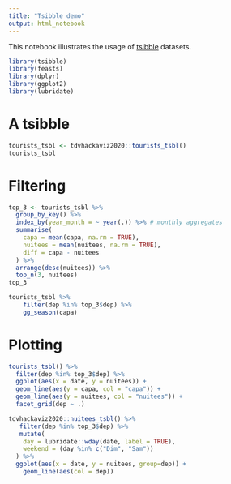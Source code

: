 ```yaml
---
title: "Tsibble demo"
output: html_notebook
---
```


This notebook illustrates the usage of [tsibble](https://tsibble.tidyverts.org/) datasets.

```r
library(tsibble)
library(feasts)
library(dplyr)
library(ggplot2)
library(lubridate)
```

# A tsibble

```r
tourists_tsbl <- tdvhackaviz2020::tourists_tsbl()
tourists_tsbl
```

# Filtering

```r
top_3 <- tourists_tsbl %>%
  group_by_key() %>%
  index_by(year_month = ~ year(.)) %>% # monthly aggregates
  summarise(
    capa = mean(capa, na.rm = TRUE),
    nuitees = mean(nuitees, na.rm = TRUE),
    diff = capa - nuitees
  ) %>% 
  arrange(desc(nuitees)) %>% 
  top_n(3, nuitees)
top_3
```

```r
tourists_tsbl %>% 
    filter(dep %in% top_3$dep) %>% 
    gg_season(capa)
```
# Plotting

```r
tourists_tsbl() %>% 
  filter(dep %in% top_3$dep) %>% 
  ggplot(aes(x = date, y = nuitees)) +
  geom_line(aes(y = capa, col = "capa")) +
  geom_line(aes(y = nuitees, col = "nuitees")) +
  facet_grid(dep ~ .)
```

```r
tdvhackaviz2020::nuitees_tsbl() %>% 
   filter(dep %in% top_3$dep) %>% 
   mutate(
    day = lubridate::wday(date, label = TRUE),
    weekend = (day %in% c("Dim", "Sam"))
  ) %>%
  ggplot(aes(x = date, y = nuitees, group=dep)) +
    geom_line(aes(col = dep))
```

